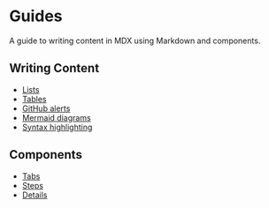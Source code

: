 # Guides

A guide to writing content in MDX using Markdown and components.

## Writing Content

- [Lists](/guides/lists)
- [Tables](/guides/tables)
- [GitHub alerts](/guides/github-alerts)
- [Mermaid diagrams](/guides/mermaid-diagrams)
- [Syntax highlighting](/guides/syntax-highlighting)

## Components

- [Tabs](/guides/tabs)
- [Steps](/guides/steps)
- [Details](/guides/details)
